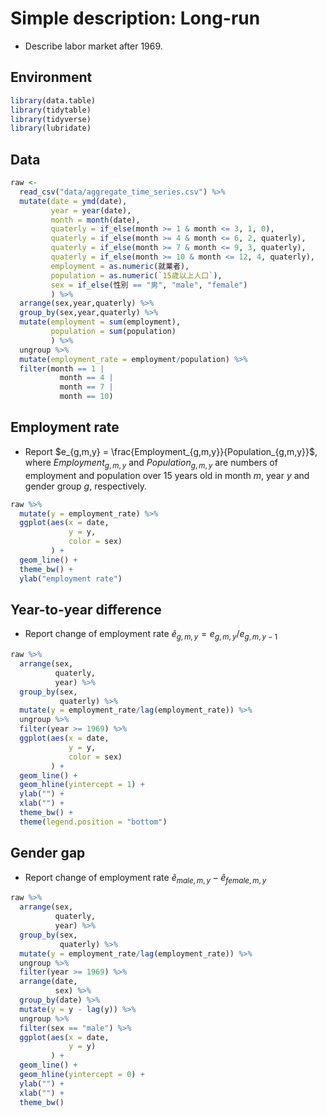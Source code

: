 # Simple description: Long-run

- Describe labor market after 1969.

## Environment

```r
library(data.table)
library(tidytable)
library(tidyverse)
library(lubridate)
```

## Data

```r
raw <- 
  read_csv("data/aggregate_time_series.csv") %>%
  mutate(date = ymd(date),
         year = year(date),
         month = month(date),
         quaterly = if_else(month >= 1 & month <= 3, 1, 0),
         quaterly = if_else(month >= 4 & month <= 6, 2, quaterly),
         quaterly = if_else(month >= 7 & month <= 9, 3, quaterly),
         quaterly = if_else(month >= 10 & month <= 12, 4, quaterly),
         employment = as.numeric(就業者),
         population = as.numeric(`15歳以上人口`),
         sex = if_else(性別 == "男", "male", "female")
         ) %>%
  arrange(sex,year,quaterly) %>%
  group_by(sex,year,quaterly) %>%
  mutate(employment = sum(employment),
         population = sum(population)
         ) %>%
  ungroup %>%
  mutate(employment_rate = employment/population) %>%
  filter(month == 1 | 
           month == 4 | 
           month == 7 | 
           month == 10)

```

## Employment rate

- Report $e_{g,m,y} = \frac{Employment_{g,m,y}}{Population_{g,m,y}}$, where $Employment_{g,m,y}$ and $Population_{g,m,y}$ are numbers of employment and population over 15 years old in month $m$, year $y$ and gender group $g$, respectively.

```r
raw %>%
  mutate(y = employment_rate) %>%
  ggplot(aes(x = date,
             y = y,
             color = sex)
         ) +
  geom_line() +
  theme_bw() +
  ylab("employment rate")
```

## Year-to-year difference

- Report change of employment rate $\tilde e_{g,m,y}=e_{g,m,y}/e_{g,m,y-1}$

```r
raw %>%
  arrange(sex,
          quaterly,
          year) %>%
  group_by(sex,
           quaterly) %>%
  mutate(y = employment_rate/lag(employment_rate)) %>%
  ungroup %>%
  filter(year >= 1969) %>%
  ggplot(aes(x = date,
             y = y,
             color = sex)
         ) +
  geom_line() +
  geom_hline(yintercept = 1) +
  ylab("") +
  xlab("") +
  theme_bw() +
  theme(legend.position = "bottom")
```

## Gender gap

- Report change of employment rate $\tilde e_{male,m,y} - \tilde e_{female,m,y}$

```r
raw %>%
  arrange(sex,
          quaterly,
          year) %>%
  group_by(sex,
           quaterly) %>%
  mutate(y = employment_rate/lag(employment_rate)) %>%
  ungroup %>%
  filter(year >= 1969) %>%
  arrange(date,
          sex) %>%
  group_by(date) %>%
  mutate(y = y - lag(y)) %>%
  ungroup %>%
  filter(sex == "male") %>%
  ggplot(aes(x = date,
             y = y)
         ) +
  geom_line() +
  geom_hline(yintercept = 0) +
  ylab("") +
  xlab("") +
  theme_bw()
```
